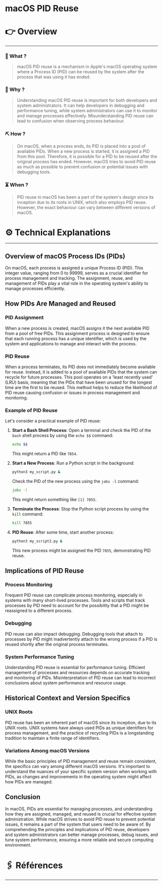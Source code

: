 # macOS PID Reuse


# 👉 Overview

---

### 👀 What ?

> macOS PID reuse is a mechanism in Apple's macOS operating system where a Process ID (PID) can be reused by the system after the process that was using it has ended.
> 

### 🧐 Why ?

> Understanding macOS PID reuse is important for both developers and system administrators. It can help developers in debugging and performance tuning, while system administrators can use it to monitor and manage processes effectively. Misunderstanding PID reuse can lead to confusion when observing process behaviour.
> 

### ⛏️ How ?

> On macOS, when a process ends, its PID is placed into a pool of available PIDs. When a new process is started, it is assigned a PID from this pool. Therefore, it is possible for a PID to be reused after the original process has ended. However, macOS tries to avoid PID reuse as much as possible to prevent confusion or potential issues with debugging tools.
> 

### ⏳ When ?

> PID reuse in macOS has been a part of the system's design since its inception due to its roots in UNIX, which also employs PID reuse. However, the exact behaviour can vary between different versions of macOS.
> 

# ⚙️ Technical Explanations

---

## Overview of macOS Process IDs (PIDs)

On macOS, each process is assigned a unique Process ID (PID). This integer value, ranging from 0 to 99999, serves as a crucial identifier for process management and tracking. The assignment, reuse, and management of PIDs play a vital role in the operating system's ability to manage processes efficiently.

## How PIDs Are Managed and Reused

### PID Assignment

When a new process is created, macOS assigns it the next available PID from a pool of free PIDs. This assignment process is designed to ensure that each running process has a unique identifier, which is used by the system and applications to manage and interact with the process.

### PID Reuse

When a process terminates, its PID does not immediately become available for reuse. Instead, it is added to a pool of available PIDs that the system can recycle for future processes. This pool operates on a 'least recently used' (LRU) basis, meaning that the PIDs that have been unused for the longest time are the first to be reused. This method helps to reduce the likelihood of PID reuse causing confusion or issues in process management and monitoring.

### Example of PID Reuse

Let's consider a practical example of PID reuse:

1. **Start a Bash Shell Process**: Open a terminal and check the PID of the `bash` shell process by using the `echo $$` command:
    
    ```bash
    echo $$
    
    ```
    
    This might return a PID like `7854`.
    
2. **Start a New Process**: Run a Python script in the background:
    
    ```bash
    python3 my_script.py &
    
    ```
    
    Check the PID of the new process using the `jobs -l` command:
    
    ```bash
    jobs -l
    
    ```
    
    This might return something like `[1] 7855`.
    
3. **Terminate the Process**: Stop the Python script process by using the `kill` command:
    
    ```bash
    kill 7855
    
    ```
    
4. **PID Reuse**: After some time, start another process:
    
    ```bash
    python3 my_script2.py &
    
    ```
    
    This new process might be assigned the PID `7855`, demonstrating PID reuse.
    

## Implications of PID Reuse

### Process Monitoring

Frequent PID reuse can complicate process monitoring, especially in systems with many short-lived processes. Tools and scripts that track processes by PID need to account for the possibility that a PID might be reassigned to a different process.

### Debugging

PID reuse can also impact debugging. Debugging tools that attach to processes by PID might inadvertently attach to the wrong process if a PID is reused shortly after the original process terminates.

### System Performance Tuning

Understanding PID reuse is essential for performance tuning. Efficient management of processes and resources depends on accurate tracking and monitoring of PIDs. Misinterpretation of PID reuse can lead to incorrect conclusions about system performance and resource usage.

## Historical Context and Version Specifics

### UNIX Roots

PID reuse has been an inherent part of macOS since its inception, due to its UNIX roots. UNIX systems have always used PIDs as unique identifiers for process management, and the practice of recycling PIDs is a longstanding tradition to maintain a finite range of identifiers.

### Variations Among macOS Versions

While the basic principles of PID management and reuse remain consistent, the specifics can vary among different macOS versions. It's important to understand the nuances of your specific system version when working with PIDs, as changes and improvements in the operating system might affect how PIDs are managed.

## Conclusion

In macOS, PIDs are essential for managing processes, and understanding how they are assigned, managed, and reused is crucial for effective system administration. While macOS strives to avoid PID reuse to prevent potential issues, it remains a part of the system that users need to be aware of. By comprehending the principles and implications of PID reuse, developers and system administrators can better manage processes, debug issues, and tune system performance, ensuring a more reliable and secure computing environment.

# 🖇️ Références

---